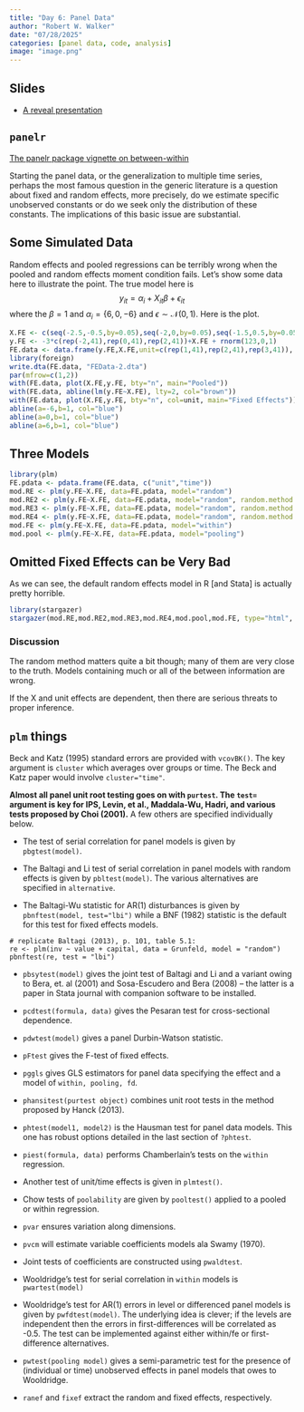 ```yaml
---
title: "Day 6: Panel Data"
author: "Robert W. Walker"
date: "07/28/2025"
categories: [panel data, code, analysis]
image: "image.png"
---
```


## Slides

- [A reveal presentation](https://robertwwalker.github.io/Essex-slides/ESSSSDA252W-Day6/)

## `panelr`

[The panelr package vignette on between-within](https://cran.r-project.org/web/packages/panelr/vignettes/wbm.html)

Starting the panel data, or the generalization to multiple time series, perhaps the most famous question in the generic literature is a question about fixed and random effects, more precisely, do we estimate specific unobserved constants or do we seek only the distribution of these constants.  The implications of this basic issue are substantial.

## Some Simulated Data

Random effects and pooled regressions can be terribly wrong when the pooled and random effects moment condition fails.  Let's show some data here to illustrate the point.  The true model here is $$ y_{it} = \alpha_{i} + X_{it}\beta + \epsilon_{it} $$ where the $\beta=1$ and $\alpha_{i}=\{6,0,-6\}$ and $\epsilon \sim \mathcal{N}(0,1)$.  Here is the plot.

```r
X.FE <- c(seq(-2.5,-0.5,by=0.05),seq(-2,0,by=0.05),seq(-1.5,0.5,by=0.05))
y.FE <- -3*c(rep(-2,41),rep(0,41),rep(2,41))+X.FE + rnorm(123,0,1)
FE.data <- data.frame(y.FE,X.FE,unit=c(rep(1,41),rep(2,41),rep(3,41)), time=rep(seq(1,41,1),3))
library(foreign)
write.dta(FE.data, "FEData-2.dta")
par(mfrow=c(1,2))
with(FE.data, plot(X.FE,y.FE, bty="n", main="Pooled"))
with(FE.data, abline(lm(y.FE~X.FE), lty=2, col="brown"))
with(FE.data, plot(X.FE,y.FE, bty="n", col=unit, main="Fixed Effects"))
abline(a=-6,b=1, col="blue")
abline(a=0,b=1, col="blue")
abline(a=6,b=1, col="blue")
```

## Three Models

```r
library(plm)
FE.pdata <- pdata.frame(FE.data, c("unit","time"))
mod.RE <- plm(y.FE~X.FE, data=FE.pdata, model="random")
mod.RE2 <- plm(y.FE~X.FE, data=FE.pdata, model="random", random.method = "amemiya")
mod.RE3 <- plm(y.FE~X.FE, data=FE.pdata, model="random", random.method = "walhus")
mod.RE4 <- plm(y.FE~X.FE, data=FE.pdata, model="random", random.method = "nerlove")
mod.FE <- plm(y.FE~X.FE, data=FE.pdata, model="within")
mod.pool <- plm(y.FE~X.FE, data=FE.pdata, model="pooling")
```

## Omitted Fixed Effects can be Very Bad

As we can see, the default random effects model in R [and Stata] is actually pretty horrible.  

```r
library(stargazer)
stargazer(mod.RE,mod.RE2,mod.RE3,mod.RE4,mod.pool,mod.FE, type="html", column.labels=c("RE","RE-WalHus","RE-Amemiya","RE-Nerlove","Pooled","FE"))
```

### Discussion

The random method matters quite a bit though; many of them are very close to the truth. Models containing much or all of the between information are wrong.  

If the X and unit effects are dependent, then there are serious threats to proper inference.


## `plm` things

Beck and Katz (1995) standard errors are provided with `vcovBK()`.  The key argument is `cluster` which averages over groups or time.  The Beck and Katz paper would involve `cluster="time"`.

**Almost all panel unit root testing goes on with `purtest`.  The `test=` argument is key for IPS, Levin, et al., Maddala-Wu, Hadri, and various tests proposed by Choi (2001).**  A few others are specified individually below.

- The test of serial correlation for panel models is given by `pbgtest(model)`.

- The Baltagi and Li test of serial correlation in panel models with random effects is given by `pbltest(model)`.  The various alternatives are specified in `alternative`.

- The Baltagi-Wu statistic for AR(1) disturbances is given by `pbnftest(model, test="lbi")` while a BNF (1982) statistic is the default for this test for fixed effects models.

```
# replicate Baltagi (2013), p. 101, table 5.1:
re <- plm(inv ~ value + capital, data = Grunfeld, model = "random")
pbnftest(re, test = "lbi")
```

- `pbsytest(model)` gives the joint test of Baltagi and Li and a variant owing to Bera, et. al (2001) and Sosa-Escudero and Bera (2008) -- the latter is a paper in Stata journal with companion software to be installed.

- `pcdtest(formula, data)` gives the Pesaran test for cross-sectional dependence.

- `pdwtest(model)` gives a panel Durbin-Watson statistic.

- `pFtest` gives the F-test of fixed effects.

- `pggls` gives GLS estimators for panel data specifying the effect and a model of `within, pooling, fd`.

- `phansitest(purtest object)` combines unit root tests in the method proposed by Hanck (2013).

- `phtest(model1, model2)` is the Hausman test for panel data models.  This one has robust options detailed in the last section of `?phtest`.

- `piest(formula, data)` performs Chamberlain's tests on the `within` regression.

- Another test of unit/time effects is given in `plmtest()`.

- Chow tests of `poolability` are given by `pooltest()` applied to a pooled or within regression.

- `pvar` ensures variation along dimensions.

- `pvcm` will estimate variable coefficients models ala Swamy (1970).

- Joint tests of coefficients are constructed using `pwaldtest`.

- Wooldridge's test for serial correlation in `within` models is `pwartest(model)`

- Wooldridge's test for AR(1) errors  in level or differenced panel models is given by `pwfdtest(model)`.  The underlying idea is clever; if the levels are independent then the errors in first-differences will be correlated as -0.5.  The test can be implemented against either within/fe or first-difference alternatives.

- `pwtest(pooling model)` gives a semi-parametric test for the presence of (individual or time) unobserved effects in panel models that owes to Wooldridge.

- `ranef` and `fixef` extract the random and fixed effects, respectively.








